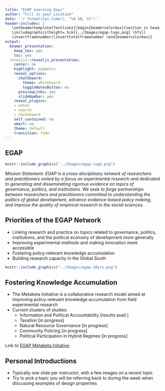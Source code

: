 ```yaml
---
title: "EGAP Learning Days"
author: "Fill in your Location"
date: '`r format(Sys.time(), "%d %B, %Y")`'
header-includes: |
   \setbeamertemplate{footline}{\begin{beamercolorbox}{section in head/foot}
   \includegraphics[height=.5cm]{../Images/egap-logo.png} \hfill
   \insertframenumber/\inserttotalframenumber \end{beamercolorbox}}
output:
  beamer_presentation:
    keep_tex: yes
    toc: yes
  revealjs::revealjs_presentation:
    center: no
    highlight: pygments
    reveal_options:
      chalkboard:
        theme: whiteboard
        toggleNotesButton: no
      previewLinks: yes
      slideNumber: yes
    reveal_plugins:
    - notes
    - search
    - chalkboard
    self_contained: no
    smart: no
    theme: default
    transition: fade
---
```


## EGAP

```r
knitr::include_graphics("../Images/egap-logo.png")
```

*Mission Statement: EGAP is a cross-disciplinary network of researchers and practitioners united by a focus on experimental research and dedicated to generating and disseminating rigorous evidence on topics of governance, politics, and institutions. We seek to forge partnerships between researchers and practitioners committed to understanding the politics of global development, advance evidence-based policy making, and improve the quality of empirical research in the social sciences.*

## Priorities of the EGAP Network

- Linking research and practice on topics related to governance, politics, institutions, and the political economy of development more generally
- Improving experimental methods and making innovation more accessible
- Fostering policy-relevant knowledge accumulation
- Building research capacity in the Global South

```r
knitr::include_graphics("../Images/egap-10yrs.png")
```


## Fostering Knowledge Accumulation

- The Metaketa Initiative is a collaborative research model aimed at improving policy-relevant knowledge accumulation from field experimental research
- Current clusters of studies:
    - Information and Political Accountability [results avail.]
    - Taxation [in progress]
    - Natural Resource Governance [in progress]
    - Community Policing [in progress]
    - Political Participation in Hybrid Regimes [in progress]
    
Link to [EGAP Metaketa Initiative](https://egap.org/metaketa)

## Personal Introductions

- Typically one slide per instructor, with a few images on a recent topic
- Try to pick a topic you will be referring back to during the week when discussing examples of design properties
